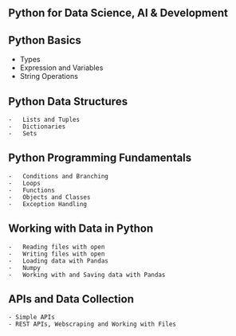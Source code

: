 ## Python for Data Science, AI & Development

## Python Basics

-   Types
-   Expression and Variables
-   String Operations

## Python Data Structures

    -   Lists and Tuples
    -   Dictionaries
    -   Sets

## Python Programming Fundamentals

    -   Conditions and Branching
    -   Loops
    -   Functions
    -   Objects and Classes
    -   Exception Handling

## Working with Data in Python

    -   Reading files with open
    -   Writing files with open
    -   Loading data with Pandas
    -   Numpy
    -   Working with and Saving data with Pandas

## APIs and Data Collection

    - Simple APIs
    - REST APIs, Webscraping and Working with Files
